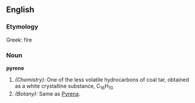 ==English==

===Etymology===
Greek: fire
===Noun===
'''pyrene'''

#''(Chemistry):'' One of the less volatile hydrocarbons of coal tar, obtained as a white crystalline substance, C<sub>16</sub>H<sub>10</sub>
#''(Botany):'' Same as [[Pyrena]].
